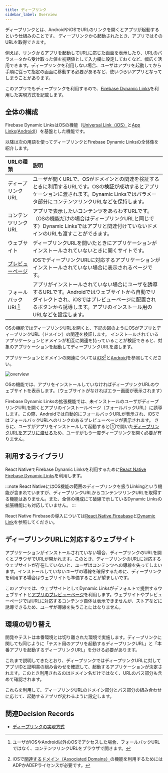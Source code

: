 ```yaml
---
title: ディープリンク
sidebar_label: Overview
---
```


ディープリンクとは、AndroidやiOSでURLのリンクを開くとアプリが起動するという仕組みのことです。
ディープリンクから起動されたとき、アプリではそのURLを取得できます。

例えば、リンクからアプリを起動してURLに応じた画面を表示したり、URLのパラメータから受け取った値を初期値として入力欄に設定しておくなど、幅広く活用できます。ディープリンクを利用しない場合、ユーザはアプリを起動してから手順に従って指定の画面に移動する必要があるなど、使いづらいアプリとなってしまうことがあります。

このアプリでもディープリンクを利用するので、[Firebase Dynamic Links](https://firebase.google.com/docs/dynamic-links)を利用した実現方式を記載します。

## 全体の構成

Firebase Dynamic LinksはOSの機能（[Universal Link（iOS）](https://developer.apple.com/ios/universal-links/)と[App Links(Android)](https://developer.android.com/training/app-links#add-app-links)）を基盤とした機能です。

以降は次の用語を使ってディープリンクとFirebase Dynamic Linksの全体像を紹介します。

|URLの種類|説明|
|:-------|:--|
|ディープリンクURL|ユーザが開くURLで、OSがドメインとの関連を検証するときに利用するURLです。OSの検証が成功するとアプリケーションに渡されます。Dynamic Linksではパラメータ部分にコンテンツリンクURLなどを保持します。|
|コンテンツリンクURL|アプリで表示したいコンテンツをあらわすURLです。（OSの機能だけの場合はディープリンクURLと同じです）Dynamic Linksではアプリと関連付けていないドメインのURLも渡すことができます。|
|ウェブサイト|ディープリンクURLを開いたときにアプリケーションがインストールされていないときに開くサイトです。|
|[プレビューページ](https://firebase.google.com/docs/dynamic-links/link-previews#app_preview_pages)|iOSでディープリンクURLに対応するアプリケーションがインストールされていない場合に表示されるページです。|
|フォールバックURL[^1]|アプリがインストールされていない場合にユーザを誘導するURLです。Androidではウェブサイトから自動でリダイレクトされ、iOSではプレビューページに配置されるボタンから誘導します。アプリのインストール用のURLなどを設定します。|

OSの機能ではディープリンクURLを開くと、下記の図のようにOSがアプリとディープリンクURL（ドメイン）の関連を検証します。
インストールされているアプリケーションとドメインが相互に関連を持っていることが検証できると、対象のアプリケーションを起動してディープリンクURLを渡します。

アプリケーションとドメインの関連については[iOS](https://firebase.google.com/docs/dynamic-links/ios/receive)[^2]と[Android](https://firebase.google.com/docs/dynamic-links/android/receive)を参照してください。

[^1]:ユーザがiOSやAndroid以外のOSでアクセスした場合、フォールバックURLではなく、コンテンツリンクURLをブラウザで開きます。
[^2]:iOSで[関連するドメイン（Associated Domains）](https://help.apple.com/developer-account/#/dev21218dfd6)の機能を利用するためにはADPかADEPライセンスが必要です。

![overview](./overview.drawio.png)

OSの機能では、アプリをインストールしていなければディープリンクURLのウェブサイトを表示します。（ウェブサイトがなければエラー画面が表示されます）

Firebase Dynamic Linksの拡張機能では、未インストールのユーザがディープリンクURLを開くとアプリのインストールページ（フォールバックURL）に誘導します。この際、Androidでは自動的にフォールバックURLが表示され、iOSではフォールバックURLへのリンクのあるプレビューページが表示されます。
さらに、ユーザがアプリをインストールして起動すると①で開いた[ディープリンクURLをアプリに渡せる](https://firebase.google.com/docs/dynamic-links/operating-system-integrations)ため、ユーザがもう一度ディープリンクを開く必要が有りません。

## 利用するライブラリ

React NativeでFirebase Dynamic Linksを利用するために[React Native Firebase Dynamic Links](https://rnfirebase.io/dynamic-links/usage)を利用します。

:::note
React NativeにはOS機能の範囲のディープリンクを扱うLinkingという機能が含まれていますが、ディープリンクURLからコンテンツリンクURLを取得する機能はありません。また、全体の構成にて破線で示しているDynamic Linksの拡張機能にも対応していません。
:::

React Native Firebaseの導入については[React Native Fireabase](https://rnfirebase.io/)と[Dynamic Link](https://rnfirebase.io/dynamic-links/usage)を参照してください。

## ディープリンクURLに対応するウェブサイト

アプリケーションがインストールされていない場合、ディープリンクのURLを開くとブラウザでURLが開かれます。このとき、ディープリンクのURLに対応するウェブサイトが存在していないと、ユーザはコンテンツへの導線を失ってしまいます。インストールしていないユーザの導線を確保するために、ディープリンクを利用する場合はウェブサイトも準備することが望ましいです。

このアプリでは、ウェブサイトとしてDynamic Linksがデフォルトで提供するウェブサイトと[アプリのプレビューページ](https://firebase.google.com/docs/dynamic-links/link-previews#app_preview_pages)を利用します。ウェブサイトやプレビューページではURLに対応するコンテンツ自体は表示できませんが、ストアなどに誘導できるため、ユーザが導線を失うことにはなりません。

## 環境の切り替え

開発やテストは本番環境とは切り離された環境で実施します。ディープリンクに関しても同じように「テスト用のアプリを起動するディープリンクURL」と「本番アプリを起動するディープリンクURL」を分ける必要があります。

これまで説明してきたとおり、ディープリンクではディープリンクURLに対してアプリIDと証明書の組み合わせを確認して、起動するアプリケーションが決定されます。このとき利用されるのはドメイン名だけではなく、URLのパス部分も含めて確認されます。

これらを利用して、ディープリンクURLのドメイン部分とパス部分の組み合わせに応じて、起動するアプリが変わるように設定します。

## 関連Decision Records

- [ディープリンクの実現方式](../../decisions/adr-004-deep-link.mdx)

